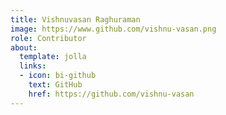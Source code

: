 ```yaml
---
title: Vishnuvasan Raghuraman
image: https://www.github.com/vishnu-vasan.png
role: Contributor
about:
  template: jolla
  links:
  - icon: bi-github
    text: GitHub
    href: https://github.com/vishnu-vasan
---
```


